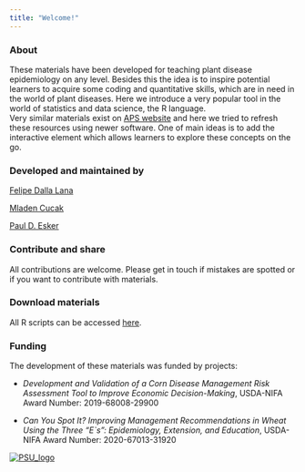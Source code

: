 ```yaml
---
title: "Welcome!"
---
```


### About

These materials have been developed for teaching plant disease epidemiology on any level. Besides this the idea is to inspire potential learners to acquire some coding and quantitative skills, which are in need in the world of plant diseases. Here we introduce a very popular tool in the world of statistics and data science, the R language.\
Very similar materials exist on [APS website](https://www.apsnet.org/edcenter/disimpactmngmnt/topc/EcologyAndEpidemiologyInR/Pages/default.aspx) and here we tried to refresh these resources using newer software. One of main ideas is to add the interactive element which allows learners to explore these concepts on the go.

### Developed and maintained by

[Felipe Dalla Lana](https://www.lsu.edu/agriculture/plant/about/faculty-staff/lana.php)

[Mladen Cucak](https://mladencucak.netlify.app/)

[Paul D. Esker](https://plantpath.psu.edu/directory/pde6)

### Contribute and share

All contributions are welcome. Please get in touch if mistakes are spotted or if you want to contribute with materials.

### Download materials

All R scripts can be accessed [here](https://github.com/mladencucak/web_epidem/tree/main/r_files).

### Funding

The development of these materials was funded by projects:

-   *Development and Validation of a Corn Disease Management Risk Assessment Tool to Improve Economic Decision-Making*, USDA-NIFA Award Number: 2019-68008-29900

-   *Can You Spot It? Improving Management Recommendations in Wheat Using the Three "E\`s": Epidemiology, Extension, and Education*, USDA-NIFA Award Number: 2020-67013-31920

[![PSU_logo](./figures/PSU_logo.png "PPEM website")](https://plantpath.psu.edu/)
